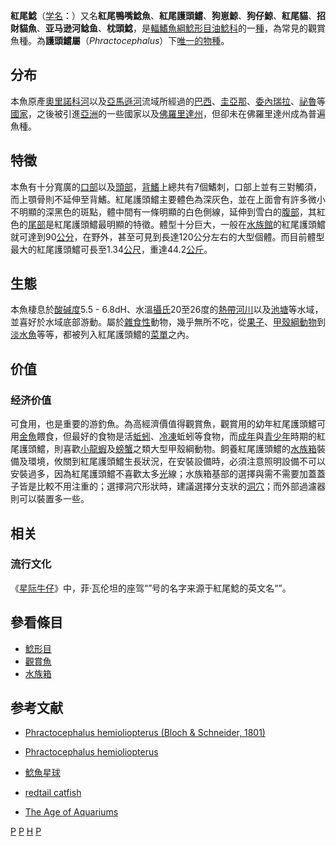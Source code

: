 {{Speciesbox 
| taxon = Phractocephalus hemioliopterus
| status = NE
| status_system = iucn3.1
| image = Phractocephalus hemioliopterus 2012 G1.jpg
| authority = [[布洛克|Bloch]] & [[謝德|Schneider]], 1801
| synonyms = *''Phractocephalus bicolor''<br /><small>Spix & Agassiz, 1829</small>
*''Pimelodus grunniens''<br /><small>Humboldt, 1821</small>
*''Rhamdia grunniens''<br /><small>Humboldt, 1821</small>
*''Silurus hemioliopterus''<br /><small>Bloch & Schneider, 1801</small>
}}

'''紅尾鯰'''（[[学名|学名]]：''{{lang|la|Phractocephalus hemioliopterus}}''）又名'''紅尾鴨嘴鯰魚'''、'''紅尾護頭鱨'''、'''狗崽鯨'''、'''狗仔鯨'''、'''紅尾貓'''、'''招財貓魚'''、'''亚马逊河鲶鱼'''、'''枕頭鯰'''，是[[輻鰭魚綱|輻鰭魚綱]][[鯰形目|鯰形目]][[油鯰科|油鯰科]]的一[[種|種]]，為常見的觀賞魚種。為'''護頭鱨屬'''（''Phractocephalus''）下[[單種屬|唯一的物種]]。

== 分布 ==

本魚原產[[奧里諾科河|奧里諾科河]]以及[[亞馬遜河|亞馬遜河]]流域所經過的[[巴西|巴西]]、[[圭亞那|圭亞那]]、[[委內瑞拉|委內瑞拉]]、[[祕魯|祕魯]]等[[國家|國家]]，之後被引進[[亞洲|亞洲]]的一些國家以及[[佛羅里達州|佛羅里達州]]，但卻未在佛羅里達州成為普遍魚種。

== 特徵 ==

本魚有十分寬廣的[[口部|口部]]以及[[頭部|頭部]]，[[背鰭|背鰭]]上總共有7個鰭刺，口部上並有三對觸須，而上顎骨則不延伸至背鰭。紅尾護頭鱨主要體色為深灰色，並在上面會有許多微小不明顯的深黑色的斑點，體中間有一條明顯的白色側線，延伸到雪白的[[腹部|腹部]]，其紅色的[[尾鰭|尾部]]是紅尾護頭鱨最明顯的特徵。體型十分巨大，一般在[[水族館|水族館]]的紅尾護頭鱨就可達到90[[公分|公分]]，在野外，甚至可見到長達120公分左右的大型個體。而目前體型最大的紅尾護頭鱨可長至1.34[[公尺|公尺]]，重達44.2[[公斤|公斤]]。

== 生態 ==

本魚棲息於[[酸碱度|酸碱度]]5.5 - 6.8dH、水溫[[攝氏|攝氏]]20至26度的[[熱帶|熱帶]][[河川|河川]]以及[[池塘|池塘]]等水域，並喜好於水域底部游動。屬於[[雜食性|雜食性]]動物，幾乎無所不吃，從[[水果|果子]]、[[甲殼綱|甲殼綱]][[動物|動物]]到[[淡水魚|淡水魚]]等等，都被列入紅尾護頭鱨的[[菜單|菜單]]之內。

== 价值 ==

=== 经济价值 ===

可食用，也是重要的游釣魚。為高經濟價值得觀賞魚，觀賞用的幼年紅尾護頭鱨可用[[金魚|金魚]]餵食，但最好的食物是活[[蚯蚓|蚯蚓]]、[[冷凍|冷凍]]蚯蚓等食物，而[[成年|成年]]與[[青少年|青少年]]時期的紅尾護頭鱨，則喜歡[[小龍蝦|小龍蝦]]及[[螃蟹|螃蟹]]之類大型甲殼綱動物。飼養紅尾護頭鱨的[[水族箱|水族箱]]裝備及環境，攸關到紅尾護頭鱨生長狀況，在安裝設備時，必須注意照明設備不可以安裝過多，因為紅尾護頭鱨不喜歡太多[[光|光]]線；水族箱基部的選擇與需不需要加蓋蓋子皆是比較不用注重的；選擇洞穴形狀時，建議選擇分支狀的[[洞穴|洞穴]]；而外部過濾器則可以裝置多一些。

== 相关 ==

=== 流行文化 ===

《[[星际牛仔|星际牛仔]]》中，菲·瓦伦坦的座驾“{{nihongo|红尾|レッドテイル|Redtail}}”号的名字来源于紅尾鯰的英文名“{{lang|en|Redtail catfish}}”。

== 參看條目 ==
* [[鯰形目|鯰形目]]
* [[觀賞魚|觀賞魚]]
* [[水族箱|水族箱]]

== 参考文献 ==

* {{en}} [http://www.scotcat.com/factsheets/p_hemioliopterus.htm Phractocephalus hemioliopterus (Bloch & Schneider, 1801)] {{Wayback|url=http://www.scotcat.com/factsheets/p_hemioliopterus.htm |date=20210502003454 }}
* {{en}} [http://fishbase.sinica.edu.tw/summary/SpeciesSummary.php?id=6421 Phractocephalus hemioliopterus]{{Dead link|date=2020年7月 |bot=InternetArchiveBot |fix-attempted=yes }}
* {{en}}[http://tw.babelfish.yahoo.com/translate_url?doit=done&tt=url&trurl=http%3A%2F%2Fwww.planetcatfish.com%2Fcatelog%2Fspecies.php%3Fspecies_id%3D305&lp=en_zt&.intl=tw&fr=yfp 鯰魚星球]{{dead link|date=2018年4月 |bot=InternetArchiveBot |fix-attempted=yes }}
* {{en}}[http://www.answers.com/topic/redtail-catfish redtail catfish] {{Wayback|url=http://www.answers.com/topic/redtail-catfish |date=20180816194705 }}
* {{en}}[http://tw.babelfish.yahoo.com/translate_url?doit=done&tt=url&trurl=http%3A%2F%2Fwww.aquahobby.com%2Fgallery%2Fe_phracto.php&lp=en_zt&.intl=tw&fr=yfp The Age of Aquariums]{{dead link|date=2018年4月 |bot=InternetArchiveBot |fix-attempted=yes }}
{{Taxonbar|from=Q1854173}}

[[Category:食用鱼|P]]
[[Category:觀賞魚|P]]
[[Category:油鯰科|H]]
[[Category:1801年描述的魚類|P]]
